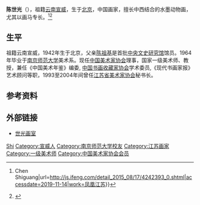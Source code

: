 '''陈世光'''（{{bd|1942年|6月}}），祖籍[[云南|云南]][[宣威|宣威]]，生于[[北京|北京]]，中国画家，擅长中西结合的水墨动物画，尤其以画马专长。<ref>{{Cite web|title=陈世光 {{!}} Chen Shiguang|url=http://js.ifeng.com/detail_2015_08/17/4242393_0.shtml|accessdate=2019-11-14|work=凤凰江苏}}</ref><ref>{{Cite web|title=传承悲鸿精神.御风而行——陈世光画展中国美术家协会|url=http://www.caanet.org.cn/NAdetail.mx?id=162|accessdate=2019-11-14|work=中国美术家协会}}</ref>

== 生平 ==
祖籍云南宣威，1942年生于北京，父亲[[陈祖基|陈祖基]]是首批[[中央文史研究馆|中央文史研究馆]]馆员。1964年毕业于[[南京师范大学|南京师范大学]]美术系。现任[[中国美术家协会|中国美术家协会]]理事，国家一级美术师、教授，兼任《中国美术年鉴》编委, [[中国书画收藏家协会|中国书画收藏家协会]]学术委员,《现代书画家报》艺术顾问等职，1993至2004年间曾任[[江苏省美术家协会|江苏省美术家协会]]秘书长。

== 参考资料 ==
{{reflist}}

== 外部链接 ==
* [https://web.archive.org/web/20110202162237/http://chenshiguang.com/ 世光画室]

{{金陵中学|校友}}
{{中国美术家协会第五届理事会}}
{{中国美术家协会第六届理事会}}

{{Authority control}}
{{DEFAULTSORT:Chen陈}}
[[Category:陈姓|Shi]]
[[Category:宣威人|Category:宣威人]]
[[Category:南京师范大学校友|Category:南京师范大学校友]]
[[Category:江苏画家|Category:江苏画家]]
[[Category:一级美术师|Category:一级美术师]]
[[Category:中国美术家协会会员|Category:中国美术家协会会员]]